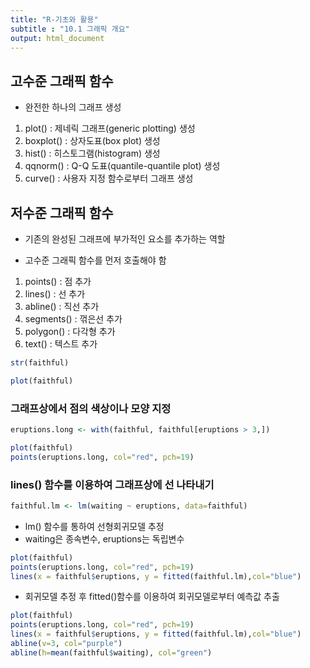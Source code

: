 ```yaml
---
title: "R-기초와 활용"
subtitle : "10.1 그래픽 개요"
output: html_document
---
```


## 고수준 그래픽 함수
- 완전한 하나의 그래프 생성

1. plot() : 제네릭 그래프(generic plotting) 생성 
2. boxplot() : 상자도표(box plot) 생성
3. hist() : 히스토그램(histogram) 생성
4. qqnorm() : Q-Q 도표(quantile-quantile plot) 생성
5. curve() : 사용자 지정 함수로부터 그래프 생성

## 저수준 그래픽 함수
- 기존의 완성된 그래프에 부가적인 요소를 추가하는 역할

- 고수준 그래픽 함수를 먼저 호출해야 함

1. points() : 점 추가
2. lines() : 선 추가
3. abline() : 직선 추가
4. segments() : 꺾은선 추가
5. polygon() : 다각형 추가
6. text() : 텍스트 추가

```r
str(faithful)
```

```r
plot(faithful)
```

### 그래프상에서 점의 색상이나 모양 지정
```r
eruptions.long <- with(faithful, faithful[eruptions > 3,])
```

```r
plot(faithful)
points(eruptions.long, col="red", pch=19)
```

### lines() 함수를 이용하여 그래프상에 선 나타내기
```r
faithful.lm <- lm(waiting ~ eruptions, data=faithful)
```
- lm() 함수를 통하여 선형회귀모델 추정
- waiting은 종속변수, eruptions는 독립변수

```r
plot(faithful)
points(eruptions.long, col="red", pch=19)
lines(x = faithful$eruptions, y = fitted(faithful.lm),col="blue")
```
- 회귀모델 추정 후 fitted()함수를 이용하여 회귀모델로부터 예측값 추출

```r
plot(faithful)
points(eruptions.long, col="red", pch=19)
lines(x = faithful$eruptions, y = fitted(faithful.lm),col="blue")
abline(v=3, col="purple")
abline(h=mean(faithful$waiting), col="green")
```










